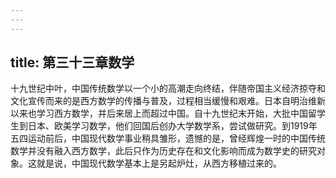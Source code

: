 ```yaml
---
---
---
```

title: 第三十三章数学
---



十九世纪中叶，中国传统数学以一个小的高潮走向终结，伴随帝国主义经济掠夺和文化宣传而来的是西方数学的传播与普及，过程相当缓慢和艰难。日本自明治维新以来也学习西方数学，并后来居上而超过中国。自十九世纪末开始，大批中国留学生到日本、欧美学习数学，他们回国后创办大学数学系，尝试做研究。到1919年五四运动前后，中国现代数学事业稍具雏形，遗憾的是，曾经辉煌一时的中国传统数学并没有融入西方数学，此后只作为历史存在和文化影响而成为数学史的研究对象。这就是说，中国现代数学基本上是另起炉灶，从西方移植过来的。